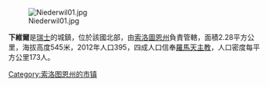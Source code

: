 [[Image:Niederwil01.jpg|right]]

'''下維爾'''是[[瑞士|瑞士]]的城鎮，位於該國北部，由[[索洛圖恩州|索洛圖恩州]]負責管轄，面積2.28平方公里，海拔高度545米，2012年人口395，四成人口信奉[[羅馬天主教|羅馬天主教]]，人口密度每平方公里173人。

{{Authority control}}
{{Switzerland-geo-stub}}
[[Category:索洛图恩州的市镇|Category:索洛图恩州的市镇]]